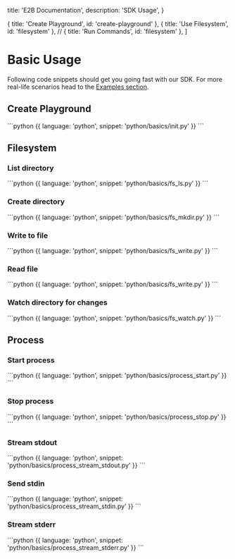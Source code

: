   title: 'E2B Documentation',
  description: 'SDK Usage',
}

  { title: 'Create Playground', id: 'create-playground' },
  { title: 'Use Filesystem', id: 'filesystem' },
  // { title: 'Run Commands', id: 'filesystem' },
]


# Basic Usage

Following code snippets should get you going fast with our SDK.
For more real-life scenarios head to the [Examples section](./examples/overview).

## Create Playground
<CodeGroup>
```python {{ language: 'python', snippet: 'python/basics/init.py' }}
```
</CodeGroup>

## Filesystem

### List directory
<CodeGroup>
```python {{ language: 'python', snippet: 'python/basics/fs_ls.py' }}
```
</CodeGroup>

### Create directory
<CodeGroup>
```python {{ language: 'python', snippet: 'python/basics/fs_mkdir.py' }}
```
</CodeGroup>

### Write to file
<CodeGroup>
```python {{ language: 'python', snippet: 'python/basics/fs_write.py' }}
```
</CodeGroup>

### Read file
<CodeGroup>
```python {{ language: 'python', snippet: 'python/basics/fs_write.py' }}
```
</CodeGroup>

### Watch directory for changes
<CodeGroup>
```python {{ language: 'python', snippet: 'python/basics/fs_watch.py' }}
```
</CodeGroup>

## Process

### Start process
<CodeGroup>
```python {{ language: 'python', snippet: 'python/basics/process_start.py' }}
```
</CodeGroup>

### Stop process
<CodeGroup>
```python {{ language: 'python', snippet: 'python/basics/process_stop.py' }}
```
</CodeGroup>

### Stream stdout
<CodeGroup>
```python {{ language: 'python', snippet: 'python/basics/process_stream_stdout.py' }}
```
</CodeGroup>

### Send stdin
<CodeGroup>
```python {{ language: 'python', snippet: 'python/basics/process_stream_stdin.py' }}
```
</CodeGroup>

### Stream stderr
<CodeGroup>
```python {{ language: 'python', snippet: 'python/basics/process_stream_stderr.py' }}
```
</CodeGroup>
